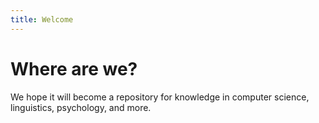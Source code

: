 ```yaml
---
title: Welcome
---
```


# Where are we?

We hope it will become a repository for knowledge in computer science, linguistics, psychology, and more.

<Subpages />
<RecentChanges />